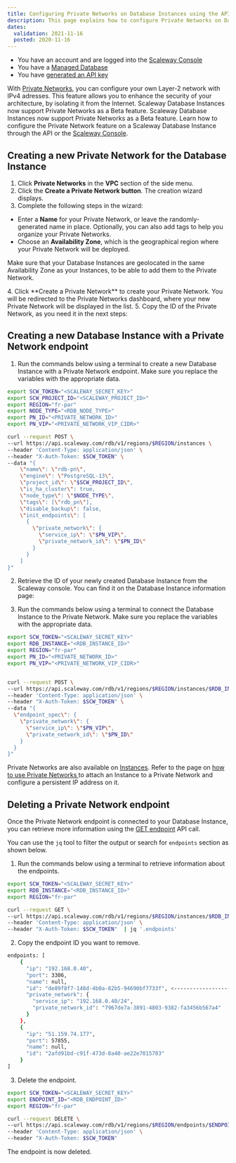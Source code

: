 ```yaml
---
title: Configuring Private Networks on Database Instances using the API
description: This page explains how to configure Private Networks on Database Instances using the API
dates:
  validation: 2021-11-16
  posted: 2020-11-16
---
```


<Message type="requirement">

- You have an account and are logged into the [Scaleway Console](https://console.scaleway.com)
- You have a [Managed Database](/storage/database/concepts/#managed-database/)
- You have [generated an API key](/console/my-project/how-to/generate-api-key/)

</Message>

With [Private Networks](/network/vpc/quickstart/), you can configure your own Layer-2 network with IPv4 adresses. This feature allows you to enhance the security of your architecture, by isolating it from the Internet. 
Scaleway Database Instances now support Private Networks as a Beta feature. Scaleway Database Instances now support Private Networks as a Beta feature. Learn how to configure the Private Network feature on a Scaleway Database Instance through the API or the [Scaleway Console](https://console.scaleway.com). 

## Creating a new Private Network for the Database Instance

1. Click **Private Networks** in the **VPC** section of the side menu.
2. Click the **Create a Private Network button**. The creation wizard displays.
3. Complete the following steps in the wizard:
  * Enter a **Name** for your Private Network, or leave the randomly-generated name in place. Optionally, you can also add tags to help you organize your Private Networks.
  * Choose an **Availability Zone**, which is the geographical region where your Private Network will be deployed. 
  <Message type="important">
  
  Make sure that your Database Instances are geolocated in the same Availability Zone as your Instances, to be able to add them to the Private Network.

  </Message>
4. Click **Create a Private Network** to create your Private Network. You will be redirected to the Private Networks dashboard, where your new Private Network will be displayed in the list.
5. Copy the ID of the Private Network, as you need it in the next steps:
  <Lightbox src="scaleway-pn-dbaas-01.png" alt="" />

## Creating a new Database Instance with a Private Network endpoint

1. Run the commands below using a terminal to create a new Database Instance with a Private Network endpoint. Make sure you replace the variables with the appropriate data.
  ```bash
  export SCW_TOKEN="<SCALEWAY_SECRET_KEY>"
  export SCW_PROJECT_ID="<SCALEWAY_PROJECT_ID>"
  export REGION="fr-par"
  export NODE_TYPE="<RDB_NODE_TYPE>"
  export PN_ID="<PRIVATE_NETWORK_ID>"
  export PN_VIP="<PRIVATE_NETWORK_VIP_CIDR>"
  
  curl --request POST \
  --url https://api.scaleway.com/rdb/v1/regions/$REGION/instances \
  --header 'Content-Type: application/json' \
  --header "X-Auth-Token: $SCW_TOKEN" \
  --data "{
      \"name\": \"rdb-pn\",
      \"engine\": \"PostgreSQL-13\",
      \"project_id\": \"$SCW_PROJECT_ID\",
      \"is_ha_cluster\": true,
      \"node_type\": \"$NODE_TYPE\",
      \"tags\": [\"rdb_pn\"],
      \"disable_backup\": false,
      \"init_endpoints\": [
        {
          \"private_network\": {
            \"service_ip\": \"$PN_VIP\",
            \"private_network_id\": \"$PN_ID\"
          }
        }
      ]
  }"
  ```

2. Retrieve the ID of your newly created Database Instance from the Scaleway console. You can find it on the Database Instance information page:
  <Lightbox src="scaleway-pn-dbaas-02.png" alt="" />

3. Run the commands below using a terminal to connect the Database Instance to the Private Network. Make sure you replace the variables with the appropriate data.
  ```bash 
  export SCW_TOKEN="<SCALEWAY_SECRET_KEY>"
  export RDB_INSTANCE="<RDB_INSTANCE_ID>"
  export REGION="fr-par"
  export PN_ID="<PRIVATE_NETWORK_ID>"
  export PN_VIP="<PRIVATE_NETWORK_VIP_CIDR>"
  
  
  curl --request POST \
  --url https://api.scaleway.com/rdb/v1/regions/$REGION/instances/$RDB_INSTANCE/endpoints \
  --header 'Content-Type: application/json' \
  --header "X-Auth-Token: $SCW_TOKEN" \
  --data "{
    \"endpoint_spec\": {
      \"private_network\": {
        \"service_ip\": \"$PN_VIP\",
        \"private_network_id\": \"$PN_ID\"
      }
    }
  }"
  ```

<Message type="tip">

Private Networks are also available on [Instances](https://www.scaleway.com/en/virtual-instances/). Refer to the page on [how to use Private Networks ](/compute/instances/how-to/use-private-networks/) to attach an Instance to a Private Network and configure a persistent IP address on it.

</Message>

## Deleting a Private Network endpoint

Once the Private Network endpoint is connected to your Database Instance, you can retrieve more information using the [GET endpoint](https://developers.scaleway.com/en/products/rdb/api/#get-e2ee4c) API call.

<Message type="tip">

You can use the `jq` tool to filter the output or search for `endpoints` section as shown below.

</Message>

1. Run the commands below using a terminal to retrieve information about the endpoints.
  ```bash
  export SCW_TOKEN="<SCALEWAY_SECRET_KEY>"
  export RDB_INSTANCE="<RDB_INSTANCE_ID>"
  export REGION="fr-par"
  
  curl --request GET \
  --url https://api.scaleway.com/rdb/v1/regions/$REGION/instances/$RDB_INSTANCE \
  --header 'Content-Type: application/json' \
  --header "X-Auth-Token: $SCW_TOKEN"  | jq '.endpoints'
  ```

2. Copy the endpoint ID you want to remove.
  ```bash
  endpoints: [
      {
        "ip": "192.168.0.40",
        "port": 3306,
        "name": null,
        "id": "de89f8f7-148d-4b0a-82b5-94690bf7733f", <----------------------- This is the PN Endpoint ID
        "private_network": {
          "service_ip": "192.168.0.40/24",
          "private_network_id": "7967de7a-3891-4803-9382-fa3456b567a4"
        }
      },
      {
        "ip": "51.159.74.177",
        "port": 57855,
        "name": null,
        "id": "2afd91bd-c91f-473d-8a40-ae22e7015703"
      }
  ]
  ```

3. Delete the endpoint.
  ```bash
  export SCW_TOKEN="<SCALEWAY_SECRET_KEY>"
  export ENDPOINT_ID="<RDB_ENDPOINT_ID>"
  export REGION="fr-par"
  
  curl --request DELETE \
  --url https://api.scaleway.com/rdb/v1/regions/$REGION/endpoints/$ENDPOINT_ID \
  --header 'Content-Type: application/json' \
  --header "X-Auth-Token: $SCW_TOKEN"
  ```
  The endpoint is now deleted.

